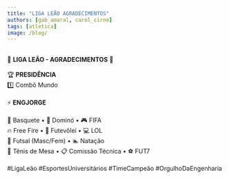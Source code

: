 ```yaml
---
title: "LIGA LEÃO AGRADECIMENTOS"
authors: [gab_amaral, carol_cirne]
tags: [atletica]
image: /blog/
---
```

⠀⠀⠀⠀⠀⠀⠀⠀⠀  
🦁  **LIGA LEÃO - AGRADECIMENTOS**  🦁  
⠀⠀⠀⠀⠀⠀⠀⠀⠀  
🏆 **PRESIDÊNCIA**  
1️⃣ Combô Mundo  
⠀⠀⠀⠀⠀⠀⠀⠀⠀  
⚡ **ENGJORGE**  
⠀⠀⠀⠀⠀⠀⠀⠀⠀  
🏀 Basquete • 🎴 Dominó • 🎮 FIFA  
🔥 Free Fire • 🏐 Futevôlei • 💻 LOL  
👟 Futsal (Masc/Fem) • 🏊 Natação  
🏓 Tênis de Mesa • 📋 Comissão Técnica • ⚽ FUT7  
⠀⠀⠀⠀⠀⠀⠀⠀⠀  
#LigaLeão #EsportesUniversitários #TimeCampeão #OrgulhoDaEngenharia